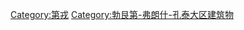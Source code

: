 {{Commons category|Buildings in Dijon}}

[[Category:第戎|Category:第戎]]
[[Category:勃艮第-弗朗什-孔泰大区建筑物|Category:勃艮第-弗朗什-孔泰大区建筑物]]